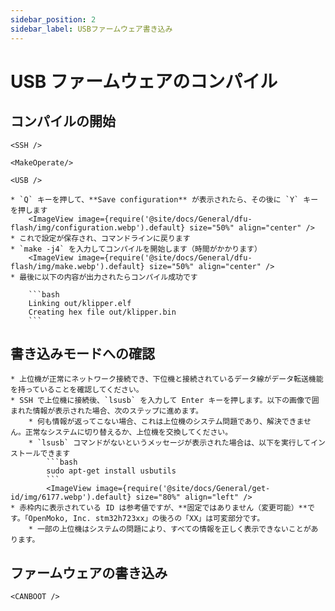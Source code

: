 ```yaml
---
sidebar_position: 2
sidebar_label: USBファームウェア書き込み
---
```




# USB ファームウェアのコンパイル

## コンパイルの開始

    <SSH />

    <MakeOperate/>

    <USB />

    * `Q` キーを押して、**Save configuration** が表示されたら、その後に `Y` キーを押します
        <ImageView image={require('@site/docs/General/dfu-flash/img/configuration.webp').default} size="50%" align="center" />
    * これで設定が保存され、コマンドラインに戻ります
    * `make -j4` を入力してコンパイルを開始します（時間がかかります）
        <ImageView image={require('@site/docs/General/dfu-flash/img/make.webp').default} size="50%" align="center" />
    * 最後に以下の内容が出力されたらコンパイル成功です

        ```bash
        Linking out/klipper.elf
        Creating hex file out/klipper.bin
        ```

## 書き込みモードへの確認

    * 上位機が正常にネットワーク接続でき、下位機と接続されているデータ線がデータ転送機能を持っていることを確認してください。
    * SSH で上位機に接続後、`lsusb` を入力して Enter キーを押します。以下の画像で囲まれた情報が表示された場合、次のステップに進めます。
        * 何も情報が返ってこない場合、これは上位機のシステム問題であり、解決できません。正常なシステムに切り替えるか、上位機を交換してください。
        * `lsusb` コマンドがないというメッセージが表示された場合は、以下を実行してインストールできます
            ```bash
            sudo apt-get install usbutils
            ```
            <ImageView image={require('@site/docs/General/get-id/img/6177.webp').default} size="80%" align="left" /> 
    * 赤枠内に表示されている ID は参考値ですが、**固定ではありません（変更可能）**です。「OpenMoko, Inc. stm32h723xx」の後ろの「XX」は可変部分です。
        * 一部の上位機はシステムの問題により、すべての情報を正しく表示できないことがあります。

## ファームウェアの書き込み
    
    <CANBOOT />
